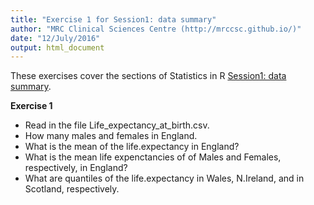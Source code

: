 ```yaml
---
title: "Exercise 1 for Session1: data summary"
author: "MRC Clinical Sciences Centre (http://mrccsc.github.io/)"
date: "12/July/2016"
output: html_document
---
```


These exercises cover the sections of Statistics in R [Session1: data summary]("../Session1_describe_the_data.md").

**Exercise 1**

- Read in the file Life_expectancy_at_birth.csv.
- How many males and females in England.
- What is the mean of the life.expectancy in England? 
- What is the mean life expenctancies of of Males and Females, respectively, in England?
- What are quantiles of the life.expectancy in Wales, N.Ireland, and in Scotland, respectively.



